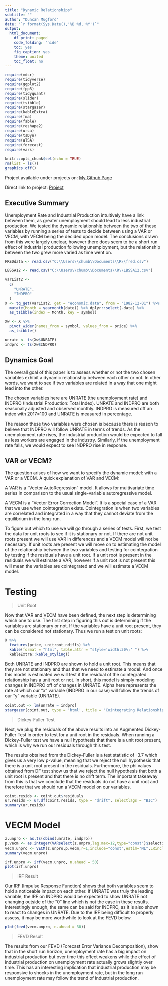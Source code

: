 ```yaml
---
title: "Dynamic Relationships"
subtitle: ""
author: "Duncan Mugford"
date: "`r format(Sys.Date(),'%B %d, %Y')`"
output:
  html_document:
    df_print: paged
    code_folding: "hide"
    toc: yes
    fig_caption: yes
    theme: united
    toc_float: no
---
```


```r
require(mdsr)
require(tidyverse)
require(ggplot2)
require(fpp3)
require(tidyquant)
require(slider)
require(tsibble)
require(stargazer)
require(kableExtra)
require(fma)
require(fable)
require(reshape2)
require(urca)
require(tsDyn)
require(aTSA)
require(forecast)
require(vars)
```
```r
knitr::opts_chunk$set(echo = TRUE)
rm(list = ls())
graphics.off()
```
Project available under projects on: [My Github Page](https://DuncanJMUG.github.io)

Direct link to project: [Project](https://DuncanJMUG.github.io/VAR-Project.html)


## Executive Summary

Unemployment Rate and Industrial Production intuitively have a link between them, as greater unemployment should lead to less industrial production. We tested the dynamic relationship between the two of these variables by running a series of tests to decide between using a VAR or VECM, with VECM being the decided upon model. The conclusions drawn from this were largely unclear, however there does seem to be a short run effect of industrial production following unemployment, but the relationship between the two grew more varied as time went on.

```r
FREDdata <- read.csv("C:\\Users\\chumb\\Documents\\R\\fred.csv")

LBSSA12 <- read.csv("C:\\Users\\chumb\\Documents\\R\\LBSSA12.csv")

varList2 <-
  c(
    "UNRATE",
    "INDPRO"
  )
X <- tq_get(varList2, get = "economic.data", from = "1982-12-01") %>%
  mutate(Month = yearmonth(date)) %>% dplyr::select(-date) %>%
  as_tsibble(index = Month, key = symbol)

Xw <- X %>%
  pivot_wider(names_from = symbol, values_from = price) %>%
  as_tsibble()

unrate <- ts(Xw$UNRATE)
indpro <- ts(Xw$INDPRO)


```
## Dynamics Goal

The overall goal of this paper is to assess whether or not the two chosen variables exhibit a dynamic relationship between each other or not. In other words, we want to see if two variables are related in a way that one might lead into the other.

The chosen variables here are UNRATE (the unemployment rate) and INDPRO (Industrial Production: Total Index). UNRATE and INDPRO are both seasonally adjusted and observed monthly. INDPRO is measured off an index with 2017=100 and UNRATE is measured in percentage. \

The reason these two variables were chosen is because there is reason to believe that INDPRO will follow UNRATE in terms of trends. As the unemployment rate rises, the industrial production would be expected to fall as less workers are engaged in the industry. Similarly, if the unemployment rate falls, we would expect to see INDPRO rise in response. 

## VAR or VECM?

The question arises of how we want to specify the dynamic model: with a VAR or a VECM. A quick explanation of VAR and VECM:

A VAR is a "Vector AutoRegression" model. It allows for multivariate time series in comparison to the usual single-variable autoregressive model.

A VECM is a "Vector Error Correction Model". It is a special case of a VAR that we use when cointegration exists. Cointegration is when two variables are correlated and integrated in a way that they cannot deviate from the equilibrium in the long-run. 

To figure out which to use we will go through a series of tests. First, we test the data for unit roots to see if it is stationary or not. If there are not unit roots present we will use  VAR in differences and a VECM model will not be necessary. If unit roots are present we will move on to estimating the model of the relationship between the two variables and testing for cointegration by testing if the residuals have a unit root. If a unit root is present in the residuals we will estimate a VAR, however if a unit root is not present this will mean the variables are cointegrated and we will estimate a VECM model.

# Testing
>Unit Root

Now that VAR and VECM have been defined, the next step is determining which one to use. The first step in figuring this out is determining if the variables are stationary or not. If the variables have a unit root present, they can be considered not stationary. Thus we run a test on unit roots:

```r
X %>% 
  features(price, unitroot_ndiffs) %>% 
  kable(format = "html", table.attr = "style='width:30%;' ") %>% 
  kableExtra::kable_styling()
```

Both UNRATE and INDPRO are shown to hold a unit root. This means that they are not stationary and thus that we need to estimate a model:
\begin{align}
y_t = \alpha + \beta x_t + \epsilon_t 

\end{align}
And once this model is estimated we will test if the residual of the cointegrated relationship has a unit root or not.
In short, this model is simply modeling changes in INDPRO off of changes in UNRATE. Alpha here represents the rate at which our "x" variable (INDPRO in our case) will follow the trends of our "y" variable (UNRATE).

```r
coint.out <- lm(unrate ~ indpro)
stargazer(coint.out, type = 'html', title = "Cointegrating Relationship")

```
>Dickey-Fuller Test

Next, we plug the residuals of the above results into an Augmented Dickey-Fuller Test in order to test for a unit root in the residuals. When running a Dickey-Fuller test we have a null hypothesis that there is a unit root present, which is why we run our residuals through this test.

The results obtained from the Dickey-Fuller is a test statistic of -3.7 which gives us a very low p-value, meaning that we reject the null hypothesis that there is a unit root present in the residuals. Furthermore, the phi values obtained from DF test show us that we reject the null hypothesis that both a unit root is present and that there is no drift term.
The important takeaway from this is that we conclude that the residuals do not have a unit root and therefore that we should run a VECM model on our variables.
```r
coint.resids <- coint.out$residuals
ur.resids <- ur.df(coint.resids, type = "drift", selectlags = "BIC")
summary(ur.resids)
```

# VECM Model

```r
z.unpro <- as.ts(cbind(unrate, indpro))
p.vecm <- as.integer(VARselect(z.unpro,lag.max=12,type="const")$selection[2]) # -1
vecm.unpro <- VECM(z.unpro,p.vecm,r=1,include="const",estim="ML",LRinclude="none")
summary(vecm.unpro)
```

```r
irf.unpro <- irf(vecm.unpro, n.ahead = 50)
plot(irf.unpro)
```

>IRF Result

Our IRF (Impulse Response Function) shows that both variables seem to hold a noticeable impact on each other. If UNRATE was truly the leading variable, the IRF on INDPRO would be expected to show UNRATE not changing outside of the "0" line which is not the case in these results. Interestingly enough, the same can be said for INDPRO, as it is also shown to react to changes in UNRATE. Due to the IRF being difficult to properly assess, it may be more worthwhile to look at the FEVD below.
```r
plot(fevd(vecm.unpro, n.ahead = 30))
```

>FEVD Result

The results from our FEVD (Forecast Error Variance Decomposition), show that in the short run horizon, unemployment rate has a big impact on industrial production but over time this effect weakens while the effect of industrial production on unemployment rate actually grows slightly over time. 
This has an interesting implication that industrial production may be responsive to shocks in the unemployment rate, but in the long run unemployment rate may follow the trend of industrial production.